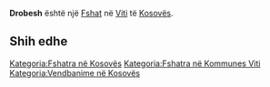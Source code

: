 {{Fshat në Kosovës
 | Emri                = Drobesh
| sqi_N_name = Drobesh
| sqi_N_FULL_NAME_RO = Drobesh
| sqi_N_FULL_NAME_ND_RO = Drobesh
| sqi_N_SORT_NAME_RG = DROBESH
| sqi_N_FULL_NAME_RG = Drobesh
| sqi_N_FULL_NAME_ND_RG = Drobesh
| sqi_V_name = Drobeshi
| sqi_V_FULL_NAME_RO = Drobeshi Drobeshë
| sqi_V_FULL_NAME_ND_RO = Drobeshi Drobeshe
| sqi_V_SORT_NAME_RG = DROBESHI DROBESHE
| sqi_V_FULL_NAME_RG = Drobeshi Drobeshë
| sqi_V_FULL_NAME_ND_RG = Drobeshi Drobeshe
| srp_N_name = Drobeš
| srp_N_FULL_NAME_RO = Drobeš
| srp_N_FULL_NAME_ND_RO = Drobes
| srp_N_SORT_NAME_RG = DROBES
| srp_N_FULL_NAME_RG = Drobeš
| srp_N_FULL_NAME_ND_RG = Drobes
| srp_NS_name = Дробеш
| srp_NS_FULL_NAME_RO = Дробеш
| srp_NS_FULL_NAME_ND_RO = Дробеш
| srp_NS_SORT_NAME_RG = ДРОБЕШ
| srp_NS_FULL_NAME_RG = Дробеш
| srp_NS_FULL_NAME_ND_RG = Дробеш

 | Emri (Rasa dhanore) = 
 | Figura              = 
 | Shteti              = Kosovo
 | Komuna              = Viti
 | Kodi postar         = 
 | Sipërfaqja          = 

 | Popullsia           = 

 | Regj. i popullsisë  = 
 | Dend. e popullsisë  = 
 | Faqja zyrtare       = 
 <!--- Koordinatat ----> 
 | Gjerësia            = 42.316667
 | Gjatësia            = 21.336111
 | Lartësia            = 
}}
'''Drobesh''' është një [[Fshat]] në [[Viti]] të [[Kosovës]].

<!-- == Gjeografia == -->
<!-- == Historia == -->
<!-- == Demografia == -->
== Shih edhe ==
{{Komuna Viti}}
{{Kosovo-Administrata-Cung}}

[[Kategoria:Fshatra në Kosovës]]
[[Kategoria:Fshatra në Kommunes Viti]]
[[Kategoria:Vendbanime në Kosovës]]